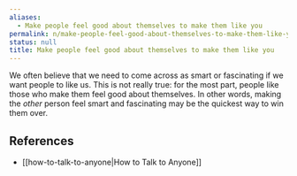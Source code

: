 ```yaml
---
aliases:
  - Make people feel good about themselves to make them like you
permalink: n/make-people-feel-good-about-themselves-to-make-them-like-you
status: null
title: Make people feel good about themselves to make them like you
---
```

We often believe that we need to come across as smart or fascinating if we want people to like us. This is not really true: for the most part, people like those who make them feel good about themselves. In other words, making the _other_ person feel smart and fascinating may be the quickest way to win them over.

## References

- [[how-to-talk-to-anyone|How to Talk to Anyone]]
